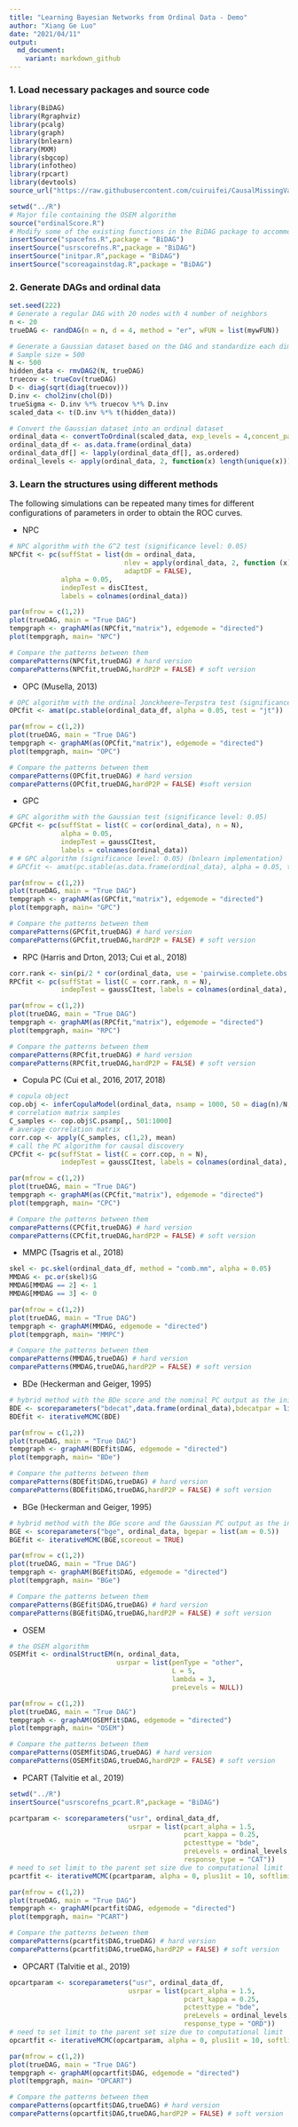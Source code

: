 ```yaml
---
title: "Learning Bayesian Networks from Ordinal Data - Demo"
author: "Xiang Ge Luo"
date: "2021/04/11"
output: 
  md_document:
    variant: markdown_github
---
```


### 1. Load necessary packages and source code

```r
library(BiDAG)
library(Rgraphviz)
library(pcalg)
library(graph)
library(bnlearn)
library(MXM)
library(sbgcop)
library(infotheo)
library(rpcart)
library(devtools)
source_url("https://raw.githubusercontent.com/cuiruifei/CausalMissingValues/master/R/inferCopulaModel.R")
```

```r
setwd("../R")
# Major file containing the OSEM algorithm
source("ordinalScore.R") 
# Modify some of the existing functions in the BiDAG package to accommodate our user-defined functions
insertSource("spacefns.R",package = "BiDAG")
insertSource("usrscorefns.R",package = "BiDAG")
insertSource("initpar.R",package = "BiDAG")
insertSource("scoreagainstdag.R",package = "BiDAG")
```

### 2. Generate DAGs and ordinal data

```r
set.seed(222)
# Generate a regular DAG with 20 nodes with 4 number of neighbors
n <- 20
trueDAG <- randDAG(n = n, d = 4, method = "er", wFUN = list(mywFUN))

# Generate a Gaussian dataset based on the DAG and standardize each dimension
# Sample size = 500
N <- 500
hidden_data <- rmvDAG2(N, trueDAG)
truecov <- trueCov(trueDAG)
D <- diag(sqrt(diag(truecov)))
D.inv <- chol2inv(chol(D))
trueSigma <- D.inv %*% truecov %*% D.inv
scaled_data <- t(D.inv %*% t(hidden_data))

# Convert the Gaussian dataset into an ordinal dataset
ordinal_data <- convertToOrdinal(scaled_data, exp_levels = 4,concent_param = 2)
ordinal_data_df <- as.data.frame(ordinal_data)
ordinal_data_df[] <- lapply(ordinal_data_df[], as.ordered)
ordinal_levels <- apply(ordinal_data, 2, function(x) length(unique(x)))
```

### 3. Learn the structures using different methods

The following simulations can be repeated many times for different configurations of parameters in order to obtain the ROC curves.

- NPC

```r
# NPC algorithm with the G^2 test (significance level: 0.05)
NPCfit <- pc(suffStat = list(dm = ordinal_data, 
                             nlev = apply(ordinal_data, 2, function (x) length(unique(x))),
                             adaptDF = FALSE),
             alpha = 0.05,
             indepTest = disCItest,
             labels = colnames(ordinal_data))
```

```r
par(mfrow = c(1,2))
plot(trueDAG, main = "True DAG")
tempgraph <- graphAM(as(NPCfit,"matrix"), edgemode = "directed")
plot(tempgraph, main= "NPC")
```

```r
# Compare the patterns between them
comparePatterns(NPCfit,trueDAG) # hard version
comparePatterns(NPCfit,trueDAG,hardP2P = FALSE) # soft version
```

- OPC (Musella, 2013)

```r
# OPC algorithm with the ordinal Jonckheere–Terpstra test (significance level: 0.05) (bnlearn implementation)
OPCfit <- amat(pc.stable(ordinal_data_df, alpha = 0.05, test = "jt"))
```

```r
par(mfrow = c(1,2))
plot(trueDAG, main = "True DAG")
tempgraph <- graphAM(as(OPCfit,"matrix"), edgemode = "directed")
plot(tempgraph, main= "OPC")
```

```r
# Compare the patterns between them
comparePatterns(OPCfit,trueDAG) # hard version
comparePatterns(OPCfit,trueDAG,hardP2P = FALSE) #soft version
```

- GPC

```r
# GPC algorithm with the Gaussian test (significance level: 0.05)
GPCfit <- pc(suffStat = list(C = cor(ordinal_data), n = N),
             alpha = 0.05,
             indepTest = gaussCItest,
             labels = colnames(ordinal_data))
# # GPC algorithm (significance level: 0.05) (bnlearn implementation)
# GPCfit <- amat(pc.stable(as.data.frame(ordinal_data), alpha = 0.05, test = "zf"))
```

```r
par(mfrow = c(1,2))
plot(trueDAG, main = "True DAG")
tempgraph <- graphAM(as(GPCfit,"matrix"), edgemode = "directed")
plot(tempgraph, main= "GPC")
```

```r
# Compare the patterns between them
comparePatterns(GPCfit,trueDAG) # hard version
comparePatterns(GPCfit,trueDAG,hardP2P = FALSE) # soft version
```

- RPC (Harris and Drton, 2013; Cui et al., 2018)

```r
corr.rank <- sin(pi/2 * cor(ordinal_data, use = 'pairwise.complete.obs', method = 'kendall'))
RPCfit <- pc(suffStat = list(C = corr.rank, n = N), 
             indepTest = gaussCItest, labels = colnames(ordinal_data), alpha = 0.05, conservative = T)
```

```r
par(mfrow = c(1,2))
plot(trueDAG, main = "True DAG")
tempgraph <- graphAM(as(RPCfit,"matrix"), edgemode = "directed")
plot(tempgraph, main= "RPC")
```

```r
# Compare the patterns between them
comparePatterns(RPCfit,trueDAG) # hard version
comparePatterns(RPCfit,trueDAG,hardP2P = FALSE) # soft version
```

- Copula PC (Cui et al., 2016, 2017, 2018)

```r
# copula object
cop.obj <- inferCopulaModel(ordinal_data, nsamp = 1000, S0 = diag(n)/N, verb = F)
# correlation matrix samples
C_samples <- cop.obj$C.psamp[,, 501:1000]
# average correlation matrix
corr.cop <- apply(C_samples, c(1,2), mean)
# call the PC algorithm for causal discovery
CPCfit <- pc(suffStat = list(C = corr.cop, n = N), 
             indepTest = gaussCItest, labels = colnames(ordinal_data), alpha = 0.05, conservative = T)
```

```r
par(mfrow = c(1,2))
plot(trueDAG, main = "True DAG")
tempgraph <- graphAM(as(CPCfit,"matrix"), edgemode = "directed")
plot(tempgraph, main= "CPC")
```

```r
# Compare the patterns between them
comparePatterns(CPCfit,trueDAG) # hard version
comparePatterns(CPCfit,trueDAG,hardP2P = FALSE) # soft version
```

- MMPC (Tsagris et al., 2018)

```r
skel <- pc.skel(ordinal_data_df, method = "comb.mm", alpha = 0.05)
MMDAG <- pc.or(skel)$G
MMDAG[MMDAG == 2] <- 1
MMDAG[MMDAG == 3] <- 0
```

```r
par(mfrow = c(1,2))
plot(trueDAG, main = "True DAG")
tempgraph <- graphAM(MMDAG, edgemode = "directed")
plot(tempgraph, main= "MMPC")
```

```r
# Compare the patterns between them
comparePatterns(MMDAG,trueDAG) # hard version
comparePatterns(MMDAG,trueDAG,hardP2P = FALSE) # soft version
```

- BDe (Heckerman and Geiger, 1995)

```r
# hybrid method with the BDe score and the nominal PC output as the initial search space
BDE <- scoreparameters("bdecat",data.frame(ordinal_data),bdecatpar = list(chi = 0.5))
BDEfit <- iterativeMCMC(BDE)
```

```r
par(mfrow = c(1,2))
plot(trueDAG, main = "True DAG")
tempgraph <- graphAM(BDEfit$DAG, edgemode = "directed")
plot(tempgraph, main= "BDe")
```

```r
# Compare the patterns between them
comparePatterns(BDEfit$DAG,trueDAG) # hard version
comparePatterns(BDEfit$DAG,trueDAG,hardP2P = FALSE) # soft version
```

- BGe (Heckerman and Geiger, 1995)

```r
# hybrid method with the BGe score and the Gaussian PC output as the initial search space
BGE <- scoreparameters("bge", ordinal_data, bgepar = list(am = 0.5))
BGEfit <- iterativeMCMC(BGE,scoreout = TRUE)
```

```r
par(mfrow = c(1,2))
plot(trueDAG, main = "True DAG")
tempgraph <- graphAM(BGEfit$DAG, edgemode = "directed")
plot(tempgraph, main= "BGe")
```

```r
# Compare the patterns between them
comparePatterns(BGEfit$DAG,trueDAG) # hard version
comparePatterns(BGEfit$DAG,trueDAG,hardP2P = FALSE) # soft version
```

- OSEM

```r
# the OSEM algorithm
OSEMfit <- ordinalStructEM(n, ordinal_data,
                           usrpar = list(penType = "other",
                                         L = 5,
                                         lambda = 3,
                                         preLevels = NULL))
```

```r
par(mfrow = c(1,2))
plot(trueDAG, main = "True DAG")
tempgraph <- graphAM(OSEMfit$DAG, edgemode = "directed")
plot(tempgraph, main= "OSEM")
```

```r
# Compare the patterns between them
comparePatterns(OSEMfit$DAG,trueDAG) # hard version
comparePatterns(OSEMfit$DAG,trueDAG,hardP2P = FALSE) # soft version
```

- PCART (Talvitie et al., 2019)

```r
setwd("../R")
insertSource("usrscorefns_pcart.R",package = "BiDAG")
```

```r
pcartparam <- scoreparameters("usr", ordinal_data_df, 
                              usrpar = list(pcart_alpha = 1.5,
                                            pcart_kappa = 0.25,
                                            pctesttype = "bde", 
                                            preLevels = ordinal_levels,
                                            response_type = "CAT"))
# need to set limit to the parent set size due to computational limit
pcartfit <- iterativeMCMC(pcartparam, alpha = 0, plus1it = 10, softlimit = 3, hardlimit = 3)
```

```r
par(mfrow = c(1,2))
plot(trueDAG, main = "True DAG")
tempgraph <- graphAM(pcartfit$DAG, edgemode = "directed")
plot(tempgraph, main= "PCART")
```

```r
# Compare the patterns between them
comparePatterns(pcartfit$DAG,trueDAG) # hard version
comparePatterns(pcartfit$DAG,trueDAG,hardP2P = FALSE) # soft version
```

- OPCART (Talvitie et al., 2019)

```r
opcartparam <- scoreparameters("usr", ordinal_data_df, 
                              usrpar = list(pcart_alpha = 1.5,
                                            pcart_kappa = 0.25,
                                            pctesttype = "bde", 
                                            preLevels = ordinal_levels,
                                            response_type = "ORD"))
# need to set limit to the parent set size due to computational limit
opcartfit <- iterativeMCMC(opcartparam, alpha = 0, plus1it = 10, softlimit = 3, hardlimit = 3)
```

```r
par(mfrow = c(1,2))
plot(trueDAG, main = "True DAG")
tempgraph <- graphAM(opcartfit$DAG, edgemode = "directed")
plot(tempgraph, main= "OPCART")
```

```r
# Compare the patterns between them
comparePatterns(opcartfit$DAG,trueDAG) # hard version
comparePatterns(opcartfit$DAG,trueDAG,hardP2P = FALSE) # soft version
```



